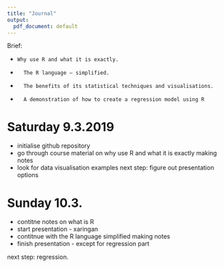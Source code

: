 ```yaml
---
title: "Journal"
output:
  pdf_document: default
---
```


Brief: 

*     Why use R and what it is exactly.
*       The R language – simplified.
*       The benefits of its statistical techniques and visualisations.
*       A demonstration of how to create a regression model using R

# Saturday 9.3.2019

* initialise github repository
* go through course material on why use R and what it is exactly making notes
* look for data visualisation examples
next step: figure out presentation options

# Sunday 10.3. 

* contitne notes on what is R
* start presentation - xaringan
* contitnue with the R language simplified making notes
* finish presentation - except for regression part

next step: regression. 

